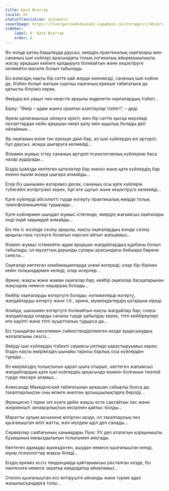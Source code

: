 ```yaml
---
title: Қате Штаттар
locale: kk
statusTranslation: automatic
coverImage: https://lhvmrqwrcowdvduuaukz.supabase.co/storage/v1/object/public/strapi-uploads/small_cover-tratado-de-psicologia-revolucionaria.webp-5e15e1cec4e0ebebcde5d7fc7565d8fd.webp
sidebar:
    label: 8. Қате Штаттар
    order: 8
---
```

Өз-өзіңді қатаң бақылауда даусыз, өмірдің практикалық оқиғалары мен сананың ішкі күйлері арасындағы толық логикалық айырмашылықты жасау әрқашан кейінге қалдыруға болмайтын және кешіктіруге келмейтін мәселе болып табылады.

Біз өзіміздің нақты бір сәтте қай жерде екенімізді, сананың ішкі күйіне де, бізбен болып жатқан сыртқы оқиғаның ерекше табиғатына да қатысты білуіміз керек.

Өмірдің өзі уақыт пен кеңістік арқылы өңделетін оқиғалардың тізбегі...

Біреу: "Өмір – адам жанға оралған азаптаулар тізбегі", – деді.

Әркім қалағанынша ойлауға ерікті; мен бір сәттік қысқа мерзімді ләззаттардан кейін әрқашан көңіл қалу мен ащылық болады деп ойлаймын...

Әр оқиғаның өзіне тән ерекше дәмі бар, ал ішкі күйлердің өзі әртүрлі; бұл даусыз, жоққа шығаруға келмейді...

Өзіңмен жұмыс істеу сананың әртүрлі психологиялық күйлеріне баса назар аударады...

Біздің ішімізде көптеген қателіктер бар екенін және қате күйлердің бар екенін ешкім жоққа шығара алмайды...

Егер біз шынымен өзгереміз десек, сананың осы қате күйлерін түбегейлі өзгертуіміз керек, бұл өте шұғыл және кешіктіруге келмейді...

Қате күйлерді абсолютті түрде өзгерту практикалық өмірде толық трансформациялар тудырады...

Қате күйлермен шындап жұмыс істегенде, өмірдің жағымсыз оқиғалары енді оңай зақымдай алмайды...

Біз тек іс жүзінде сезіну арқылы, нақты оқиғалардың өзінде сезіну арқылы ғана түсінуге болатын нәрсені айтып жатырмыз...

Өзімен жұмыс істемейтін адам әрқашан жағдайлардың құрбаны болып табылады; ол мұхиттың дауылды сулары арасындағы бейшара бөрене сияқты...

Оқиғалар көптеген комбинацияларда үнемі өзгереді; олар бір-бірінен кейін толқындармен келеді, олар әсерлер...

Әрине, жақсы және жаман оқиғалар бар; кейбір оқиғалар басқаларынан жақсырақ немесе нашаррақ болады...

Кейбір оқиғаларды өзгертуге болады; нәтижелерді өзгерту, жағдайларды өзгерту және т.б., әрине, мүмкіндіктердің қатарына кіреді.

Алайда, шынымен өзгертуге болмайтын нақты жағдайлар бар; соңғы жағдайларда оларды саналы түрде қабылдау керек, тіпті кейбіреулері өте қауіпті және тіпті ауыртпалық тудырса да...

Біз туындаған мәселемен сәйкестендірілмеген кезде ауырсынудың жоғалатыны сөзсіз...

Өмірді ішкі күйлердің тізбекті сериясы ретінде қарастыруымыз керек; біздің нақты өміріміздің шынайы тарихы барлық осы күйлерден тұрады...

Өз өміріміздің толықтығын қарап шыға отырып, көптеген жағымсыз жағдайлардың қате ішкі күйлердің арқасында мүмкін болғанын тікелей түрде тексере аламыз...

Александр Македонский табиғатынан әрқашан сабырлы болса да, тәкаппарлықтан оны өлімге әкелген артықшылықтарға берілді...

Франциско I тарих әлі күнге дейін жақсы есте сақтайтын лас және жиіркенішті зинақорлықтың кесірінен қайтыс болды...

Маратты зұлым монахиня өлтірген кезде, ол тәкаппарлық пен қызғаныштан өліп жатты, өзін мүлдем әділ деп санады...

Серверлер саябағының ханымдары Луис XV деп аталатын қорқынышты бұзақының маңыздылығын толығымен аяқтады.

Көптеген адамдар ашкөздіктен, ашудан немесе қызғаныштан өледі, мұны психологтар жақсы біледі...

Біздің еркіміз ессіз тенденцияда қайтарымсыз расталған кезде, біз пантеонға немесе зиратқа кандидатқа айналамыз...

Отелло қызғаныштан кісі өлтірушіге айналды және түрме адал жаңылысқандарға толы...

